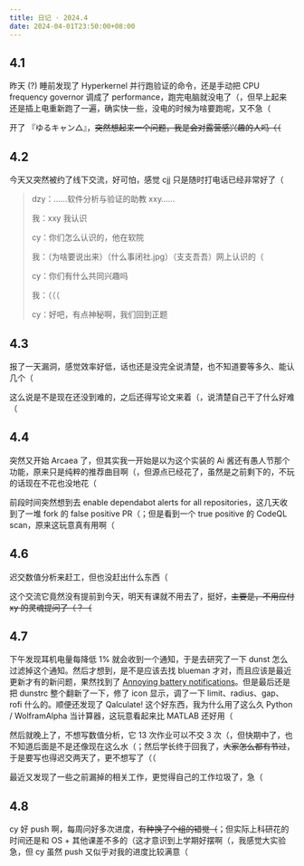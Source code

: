 ```yaml
---
title: 日记 · 2024.4
date: 2024-04-01T23:50:00+08:00
---
```


## 4.1

昨天 (?) 睡前发现了 Hyperkernel 并行跑验证的命令，还是手动把 CPU frequency governor 调成了 performance，跑完电脑就没电了（，但早上起来还是插上电重新跑了一遍，确实快一些，没电的时候为啥要跑呢，又不急（

开了 <span lang="ja">『ゆるキャン△』</span>，~~突然想起来一个问题，我是会对露营感兴趣的人吗（（~~

## 4.2

今天又突然被约了线下交流，好可怕，感觉 cjj 只是随时打电话已经非常好了（

>   dzy：……软件分析与验证的助教 xxy……
>
>   我：xxy 我认识
>
>   cy：你们怎么认识的，他在软院
>
>   我：（为啥要说出来）（什么事闭社.jpg）（支支吾吾）网上认识的（
>
>   cy：你们有什么共同兴趣吗
>
>   我：（（（
>
>   cy：好吧，有点神秘啊，我们回到正题

## 4.3

报了一天漏洞，感觉效率好低，话也还是没完全说清楚，也不知道要等多久、能认几个（

这么说是不是现在还没到难的，之后还得写论文来着（，说清楚自己干了什么好难（

## 4.4

突然又开始 Arcaea 了，但其实我一开始是以为这个实装的 Ai 酱还有愚人节那个功能，原来只是纯粹的推荐曲目啊（，但源点已经花了，虽然是之前剩下的，不玩的话现在不花也没地花（

前段时间突然想到去 enable dependabot alerts for all repositories，这几天收到了一堆 fork 的 false positive PR（；但是看到一个 true positive 的 CodeQL scan，原来这玩意真有用啊（

## 4.6

迟交数值分析来赶工，但也没赶出什么东西（

这个交流它竟然没有提前到今天，明天有课就不用去了，挺好，~~主要是，不用应付 xy 的灵魂提问了（？（~~

## 4.7

下午发现耳机电量每降低 1% 就会收到一个通知，于是去研究了一下 dunst 怎么过滤掉这个通知。然后才想到，是不是应该去找 blueman 才对，而且应该是最近更新才有的新问题，果然找到了 [Annoying battery notifications](https://github.com/blueman-project/blueman/issues/2317)。但是最后还是把 dunstrc 整个翻新了一下，修了 icon 显示，调了一下 limit、radius、gap、rofi 什么的。顺便还发现了 Qalculate! 这个好东西，我为什么用了这么久 Python / WolframAlpha 当计算器，这玩意看起来比 MATLAB 还好用（

然后就晚上了，不想写数值分析，它 13 次作业可以不交 3 次（，但快期中了，也不知道后面是不是还像现在这么水（；然后学长终于回我了，~~大家怎么都有节过~~，于是要写也得迟交两天了，更不想写了（（

最近又发现了一些之前漏掉的相关工作，更觉得自己的工作垃圾了，急（

## 4.8

cy 好 push 啊，每周问好多次进度，~~有种换了个组的错觉（~~；但实际上科研花的时间还是和 OS + 其他课差不多的（这才意识到上学期好摆啊（，我感觉大实验急，但 cy 虽然 push 又似乎对我的进度比较满意（
